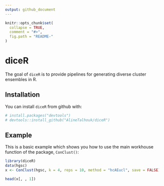 ```yaml
---
output: github_document
---
```


<!-- README.md is generated from README.Rmd. Please edit that file -->

```r
knitr::opts_chunk$set(
  collapse = TRUE,
  comment = "#>",
  fig.path = "README-"
)
```

# diceR

The goal of `diceR` is to provide pipelines for generating diverse cluster ensembles in R.

## Installation

You can install `diceR` from github with:

```r
# install.packages("devtools")
# devtools::install_github("AlineTalhouk/diceR")
```

## Example

This is a basic example which shows you how to use the main workhouse function of the package, `ConClust()`:

```r
library(diceR)
data(hgsc)
x <- ConClust(hgsc, k = 4, reps = 10, method = "hcAEucl", save = FALSE)
```

```r
head(x[, , 1])
```
